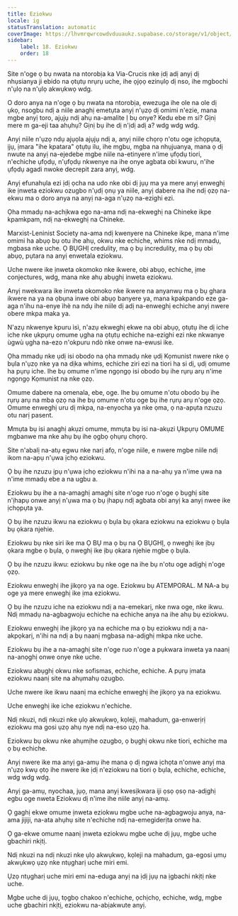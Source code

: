 ```yaml
---
title: Eziokwu
locale: ig
statusTranslation: automatic
coverImage: https://lhvmrqwrcowdvduuaukz.supabase.co/storage/v1/object/public/strapi-uploads/small_cover-educacion-fundamental.webp-2d51a7828a2b1309555be27f7e2a61a0.webp
sidebar:
    label: 18. Eziokwu
    order: 18
---
```

Site n'oge ọ bụ nwata na ntorobịa ka Via-Crucis nke ịdị adị anyị dị nhụsianya ji ebido na ọtụtụ nrụrụ uche, ihe ọjọọ ezinụlọ dị nso, ihe mgbochi n'ụlọ na n'ụlọ akwụkwọ wdg.

O doro anya na n'oge ọ bụ nwata na ntorobịa, ewezuga ihe ole na ole dị ụkọ, nsogbu ndị a niile anaghị emetụta anyị n'ụzọ dị omimi n'ezie, mana mgbe anyị toro, ajụjụ ndị ahụ na-amalite Ị bụ onye? Kedu ebe m si? Gịnị mere m ga-eji taa ahụhụ? Gịnị bụ ihe dị n'ịdị adị a? wdg wdg wdg.

Anyị niile n'ụzọ ndụ ajụọla ajụjụ ndị a, anyị niile chọrọ n'otu oge ịchọpụta, ịjụ, ịmara "ihe kpatara" ọtụtụ ilu, ihe mgbu, mgba na nhụjuanya, mana ọ dị nwute na anyị na-ejedebe mgbe niile na-etinyere n'ime ụfọdụ tiori, n'echiche ụfọdụ, n'ụfọdụ nkwenye na ihe onye agbata obi kwuru, n'ihe ụfọdụ agadi nwoke decrepit zara anyị, wdg.

Anyị efunahụla ezi ịdị ọcha na udo nke obi dị jụụ ma ya mere anyị enweghị ike ịnweta eziokwu ozugbo n'ụdị ọnụ ya niile, anyị dabere na ihe ndị ọzọ na-ekwu ma o doro anya na anyị na-aga n'ụzọ na-ezighi ezi.

Ọha mmadụ na-achịkwa ego na-ama ndị na-ekweghị na Chineke ikpe kpamkpam, ndị na-ekweghị na Chineke.

Marxist-Leninist Society na-ama ndị kwenyere na Chineke ikpe, mana n'ime omimi ha abụọ bụ otu ihe ahụ, okwu nke echiche, whims nke ndị mmadụ, mgbasa nke uche. Ọ BỤGHỊ credulity, ma ọ bụ incredulity, ma ọ bụ obi abụọ, pụtara na anyị enwetala eziokwu.

Uche nwere ike ịnweta okomoko nke ikwere, obi abụọ, echiche, ịme conjectures, wdg, mana nke ahụ abụghị inweta eziokwu.

Anyị nwekwara ike inweta okomoko nke ikwere na anyanwụ ma ọ bụ ghara ikwere na ya na ọbụna inwe obi abụọ banyere ya, mana kpakpando eze ga-aga n'ihu na-enye ìhè na ndụ ihe niile dị adị na-enweghị echiche anyị nwere obere mkpa maka ya.

N'azụ nkwenye kpuru ìsì, n'azụ ekweghị ekwe na obi abụọ, ọtụtụ ihe dị iche iche nke ụkpụrụ omume ụgha na ọtụtụ echiche na-ezighi ezi nke nkwanye ùgwù ụgha na-ezo n'okpuru ndò nke onwe na-ewusi ike.

Ọha mmadụ nke ụdị isi obodo na ọha mmadụ nke ụdị Kọmunist nwere nke ọ bụla n'ụzọ nke ya na dịka whims, echiche ziri ezi na tiori ha si dị, ụdị omume ha pụrụ iche. Ihe bụ omume n'ime ngọngọ isi obodo bụ ihe rụrụ arụ n'ime ngọngọ Kọmunist na nke ọzọ.

Omume dabere na omenala, ebe, oge. Ihe bụ omume n'otu obodo bụ ihe rụrụ arụ na mba ọzọ na ihe bụ omume n'otu oge bụ ihe rụrụ arụ n'oge ọzọ. Omume enweghị uru dị mkpa, na-enyocha ya nke ọma, ọ na-apụta nzuzu otu narị pasent.

Mmụta bụ isi anaghị akụzi omume, mmụta bụ isi na-akụzi Ụkpụrụ OMUME mgbanwe ma nke ahụ bụ ihe ọgbọ ọhụrụ chọrọ.

Site n'abalị na-atụ egwu nke narị afọ, n'oge niile, e nwere mgbe niile ndị ikom na-apụ n'ụwa ịchọ eziokwu.

Ọ bụ ihe nzuzu ịpụ n'ụwa ịchọ eziokwu n'ihi na a na-ahụ ya n'ime ụwa na n'ime mmadụ ebe a na ugbu a.

Eziokwu bụ ihe a na-amaghị amaghị site n'oge ruo n'oge ọ bụghị site n'ịhapụ onwe anyị n'ụwa ma ọ bụ ịhapụ ndị agbata obi anyị ka anyị nwee ike ịchọpụta ya.

Ọ bụ ihe nzuzu ikwu na eziokwu ọ bụla bụ ọkara eziokwu na eziokwu ọ bụla bụ ọkara njehie.

Eziokwu bụ nke siri ike ma Ọ BỤ ma ọ bụ na Ọ BỤGHỊ, ọ nweghị ike ịbụ ọkara mgbe ọ bụla, ọ nweghị ike ịbụ ọkara njehie mgbe ọ bụla.

Ọ bụ ihe nzuzu ikwu: eziokwu bụ nke oge na ihe bụ n'otu oge adịghị n'oge ọzọ.

Eziokwu enweghị ihe jikọrọ ya na oge. Eziokwu bụ ATEMPORAL. M NA-a bụ oge ya mere enweghị ike ịma eziokwu.

Ọ bụ ihe nzuzu iche na eziokwu ndị a na-emekarị, nke nwa oge, nke ikwu. Ndị mmadụ na-agbagwoju echiche na echiche anya na ihe ahụ bụ eziokwu.

Eziokwu enweghị ihe jikọrọ ya na echiche ma ọ bụ eziokwu ndị a na-akpọkarị, n'ihi na ndị a bụ naanị mgbasa na-adịghị mkpa nke uche.

Eziokwu bụ ihe a na-amaghị site n'oge ruo n'oge a pụkwara inweta ya naanị na-anọghị onwe onye nke uche.

Eziokwu abụghị okwu nke sofismas, echiche, echiche. A pụrụ ịmata eziokwu naanị site na ahụmahụ ozugbo.

Uche nwere ike ikwu naanị ma echiche enweghị ihe jikọrọ ya na eziokwu.

Uche enweghị ike iche eziokwu n'echiche.

Ndị nkuzi, ndị nkuzi nke ụlọ akwụkwọ, kọleji, mahadum, ga-enwerịrị eziokwu ma gosi ụzọ ahụ nye ndị na-eso ụzọ ha.

Eziokwu bụ okwu nke ahụmịhe ozugbo, ọ bụghị okwu nke tiori, echiche ma ọ bụ echiche.

Anyị nwere ike ma anyị ga-amụ ihe mana ọ dị ngwa ịchọta n'onwe anyị ma n'ụzọ kwụ ọtọ ihe nwere ike ịdị n'eziokwu na tiori ọ bụla, echiche, echiche, wdg wdg wdg.

Anyị ga-amụ, nyochaa, jụọ, mana anyị kwesịkwara iji ọsọ ọsọ na-adịghị egbu oge nweta Eziokwu dị n'ime ihe niile anyị na-amụ.

Ọ gaghị ekwe omume ịnweta eziokwu mgbe uche na-agbagwoju anya, na-ama jijiji, na-ata ahụhụ site n'echiche ndị na-emegiderịta onwe ha.

Ọ ga-ekwe omume naanị ịnweta eziokwu mgbe uche dị jụụ, mgbe uche gbachiri nkịtị.

Ndị nkuzi na ndị nkuzi nke ụlọ akwụkwọ, kọleji na mahadum, ga-egosi ụmụ akwụkwọ ụzọ nke ntụgharị uche miri emi.

Ụzọ ntụgharị uche miri emi na-eduga anyị na ịdị jụụ na ịgbachi nkịtị nke uche.

Mgbe uche dị jụụ, tọgbọ chakoo n'echiche, ọchịchọ, echiche, wdg, mgbe uche gbachiri nkịtị, eziokwu na-abịakwute anyị.

